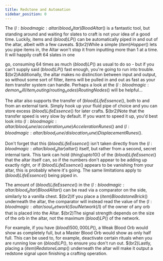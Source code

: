 ```yaml
---
title: Redstone and Automation
sidebar_position: 0
---
```



The $(l:bloodmagic:altar/blood_altar)Blood Altar$() is a fantastic tool, but standing around and waiting for slates to craft is not your idea of a good time. Luckily, items and $(blood)LP$() can be automatically piped in and out of the altar, albeit with a few caveats. $(br2)While a simple $(item)Hopper$() lets you pipe items in, the Altar won't stop it from inputting more than 1 at a time. It will happily craft 64 slates in one

go, consuming 64 times as much $(blood)LP$() as usual to do so - but if you can't supply said $(blood)LP$() fast enough, you're going to run into trouble. $(br2)Additionally, the altar makes no distinction between input and output, so without some sort of filter, items will be pulled in and out as fast as your item transfer system can handle. Perhaps a look at the $(l:bloodmagic:demon_will/item_routing/routing_nodes)Routing Nodes$() will be helpful...

The altar also supports the transfer of $(blood)Life Essence$(), both to and from an external tank. Simply hook up your fluid pipe of choice and you can store excess $(blood)Life Essence$() for later crafts. $(br2)Note that the transfer speed is very slow by default. If you want to speed it up, you'd best look into $(l:bloodmagic:altar/blood_rune/acceleration_rune)Acceleration Runes$() and $(l:bloodmagic:altar/blood_rune/dislocation_rune)Displacement Runes$().

Don't forget that this $(blood)Life Essence$() isn't taken directly from the $(l:bloodmagic:altar/blood_altar)altar$() itself, but rather from a second, secret internal tank. This tank can hold $(thing)up to 10%$() of the $(blood)Life Essence$() that the altar itself can, so if the numbers don't appear to be adding up exactly right, or if $(blood)Life Essence$() appears to be vanishing from your altar, this is probably where it's going. The same limitations apply to $(blood)Life Essence$() being piped in.

The amount of $(blood)Life Essence$() in the $(l:bloodmagic:altar/blood_altar)Blood Altar$() can be read via a comparator on the side, similarly to a vanilla chest. $(br2)If you place a $(item)Bloodstone Brick$() underneath the altar, the comparator will instead read the value of the $(l:bloodmagic:altar/soul_network)Soul Network$(/l) of the owner of any orb that is placed into the Altar. $(br2)The signal strength depends on the size of the orb in the altar, not the maximum $(blood)LP$() of the network.

For example, if you have $(blood)500,000 LP$(), a Weak Blood Orb would show as completely full, but a Master Blood Orb would show as only half full. This can be used to, for example, deactivate certain rituals when you are running low on $(blood)LP$(), to ensure you don't run out. $(br2)Lastly, placing a $(item)Redstone Lamp$() underneath the altar will make it output a redstone signal upon finishing a crafting operation.

